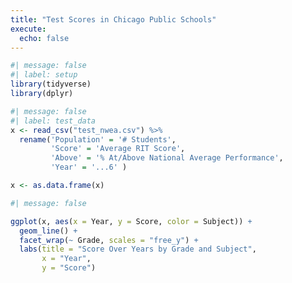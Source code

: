 ```yaml
---
title: "Test Scores in Chicago Public Schools"
execute: 
  echo: false
---
```


```r
#| message: false
#| label: setup
library(tidyverse)
library(dplyr)
```


```r
#| message: false
#| label: test_data
x <- read_csv("test_nwea.csv") %>%
  rename('Population' = '# Students',
         'Score' = 'Average RIT Score',
         'Above' = '% At/Above National Average Performance',
         'Year' = '...6' )

x <- as.data.frame(x)
```

```r
#| message: false

ggplot(x, aes(x = Year, y = Score, color = Subject)) +
  geom_line() +
  facet_wrap(~ Grade, scales = "free_y") +
  labs(title = "Score Over Years by Grade and Subject", 
       x = "Year", 
       y = "Score")


```

